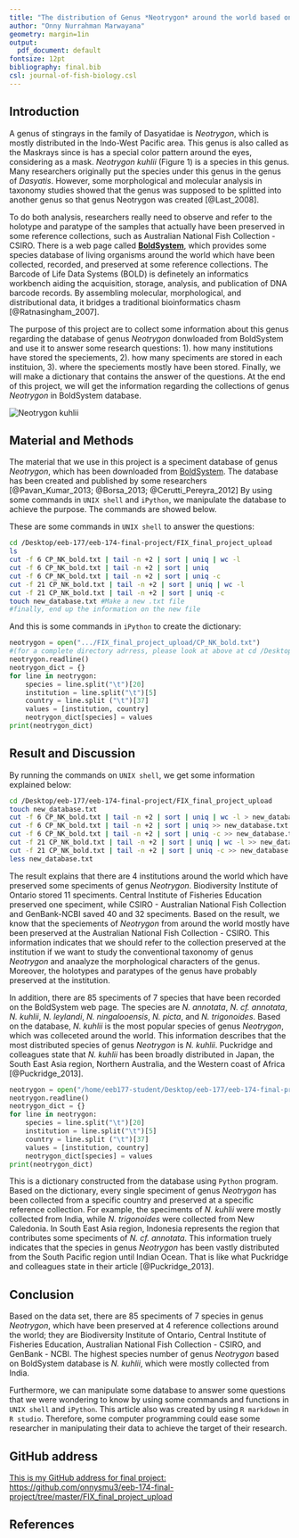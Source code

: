 ```yaml
---
title: "The distribution of Genus *Neotrygon* around the world based on BoldSystem database"
author: "Onny Nurrahman Marwayana"
geometry: margin=1in
output:
  pdf_document: default
fontsize: 12pt
bibliography: final.bib
csl: journal-of-fish-biology.csl
---
```


## **Introduction**

A genus of stingrays in the family of Dasyatidae is *Neotrygon*, which is mostly distributed in the Indo-West Pacific area. This genus is also called as the Maskrays since is has a special color pattern around the eyes, considering as a mask. *Neotrygon kuhlii* (Figure 1) is a species in this genus. Many researchers originally put the species under this genus in the genus of *Dasyatis*. However, some morphological and molecular analysis in taxonomy studies showed that the genus was supposed to be splitted into another genus so that genus Neotrygon was created [@Last_2008].

To do both analysis, researchers really need to observe and refer to the holotype and paratype of the samples that actually have been preserved in some reference collections, such as Australian National Fish Collection - CSIRO. There is a web page called [**BoldSystem**](http://www.boldsystems.org/)\footnote{http://www.boldsystems.org/index.php/databases}, which provides some species database of living organisms around the world which have been collected, recorded, and preserved at some reference collections. The Barcode of Life Data Systems (BOLD) is definetely an informatics workbench aiding the acquisition, storage, analysis, and publication of DNA barcode records. By assembling molecular, morphological, and distributional data, it bridges a traditional bioinformatics chasm [@Ratnasingham_2007]. 

The purpose of this project are to collect some information about this genus regarding the database of genus *Neotrygon* donwloaded from BoldSystem and use it to answer some research questions: 1). how many institutions have stored the speciements, 2). how many speciments are stored in each instituion, 3). where the speciements mostly have been stored. Finally, we will make a dictionary that contains the answer of the questions. At the end of this project, we will get the information regarding the collections of genus *Neotrygon* in BoldSystem database.

\clearpage


![Neotrygon kuhlii](/home/eeb177-student/Desktop/eeb-177/eeb-174-final-project/FIX_final_project_upload/Blue-spotted_Stingray_(Neotrygon_kuhlii)_(8465011759).jpg)\footnote{https://en.wikipedia.org/wiki/Maskray}

\clearpage


## **Material and Methods**

The material that we use in this project is a speciment database of genus *Neotrygon*, which has been downloaded from [BoldSystem](http://www.boldsystems.org/index.php/Public_SearchTerms). The database has been created and published by some researchers [@Pavan_Kumar_2013; @Borsa_2013; @Cerutti_Pereyra_2012] By using some commands in `UNIX shell` and `iPython`, we manipulate the database to achieve the purpose. The commands are showed below.

These are some  commands in `UNIX shell` to answer the questions:
```bash
cd /Desktop/eeb-177/eeb-174-final-project/FIX_final_project_upload
ls
cut -f 6 CP_NK_bold.txt | tail -n +2 | sort | uniq | wc -l
cut -f 6 CP_NK_bold.txt | tail -n +2 | sort | uniq
cut -f 6 CP_NK_bold.txt | tail -n +2 | sort | uniq -c 
cut -f 21 CP_NK_bold.txt | tail -n +2 | sort | uniq | wc -l 
cut -f 21 CP_NK_bold.txt | tail -n +2 | sort | uniq -c 
touch new_database.txt #Make a new .txt file
#finally, end up the information on the new file
```

And this is some commands in `iPython` to create the dictionary:
```python
neotrygon = open(".../FIX_final_project_upload/CP_NK_bold.txt")
#(for a complete directory adrress, please look at above at cd /Desktop ...)
neotrygon.readline()
neotrygon_dict = {}
for line in neotrygon:
    species = line.split("\t")[20]
    institution = line.split("\t")[5]
    country = line.split ("\t")[37]
    values = [institution, country]
    neotrygon_dict[species] = values
print(neotrygon_dict)
```

\clearpage


## **Result and Discussion**

By running the commands on `UNIX shell`, we get some information explained below:

```bash
cd /Desktop/eeb-177/eeb-174-final-project/FIX_final_project_upload
touch new_database.txt
cut -f 6 CP_NK_bold.txt | tail -n +2 | sort | uniq | wc -l > new_database.txt
cut -f 6 CP_NK_bold.txt | tail -n +2 | sort | uniq >> new_database.txt
cut -f 6 CP_NK_bold.txt | tail -n +2 | sort | uniq -c >> new_database.txt
cut -f 21 CP_NK_bold.txt | tail -n +2 | sort | uniq | wc -l >> new_database.txt
cut -f 21 CP_NK_bold.txt | tail -n +2 | sort | uniq -c >> new_database.txt
less new_database.txt

```


The result explains that there are 4 institutions around the world which have preserved some speciments of genus *Neotrygon*. Biodiversity Institute of Ontario stored 11 speciments. Central Institute of Fisheries Education preserved one speciment, while CSIRO - Australian National Fish Collection and GenBank-NCBI saved 40 and 32 speciments. Based on the result, we know that the speciements of *Neotrygon* from around the world mostly have been preserved at the Australian National Fish Collection - CSIRO. This information indicates that we should refer to the collection preserved at the institution if we want to study the conventional taxonomy of genus *Neotrygon* and anaalyze the morphological characters of the genus. Moreover, the holotypes and paratypes of the genus have probably preserved at the institution. 

In addition, there are 85 speciments of 7 species that have been recorded on the BoldSystem web page. The species are *N. annotata*, *N. cf. annotata*, *N. kuhlii*, *N. leylandi*, *N. ningalooensis*, *N. picta*, and *N. trigonoides*. Based on the database, *N. kuhlii* is the most popular species of genus *Neotrygon*, which was colleceted around the world. This information describes that the most distributed species of genus *Neotrygon* is *N. kuhlii*. Puckridge and colleagues state that *N. kuhlii* has been broadly distributed in Japan, the South East Asia region, Northern Australia, and the Western coast of Africa [@Puckridge_2013].


```python
neotrygon = open("/home/eeb177-student/Desktop/eeb-177/eeb-174-final-project/CP_NK_bold.txt")
neotrygon.readline()
neotrygon_dict = {}
for line in neotrygon:
    species = line.split("\t")[20]
    institution = line.split("\t")[5]
    country = line.split ("\t")[37]
    values = [institution, country]
    neotrygon_dict[species] = values
print(neotrygon_dict)

```

This is a dictionary constructed from the database using `Python` program. Based on the dictionary, every single speciment of genus *Neotrygon* has been collected from a specific country and preserved at a specific reference collection. For example, the speciments of *N. kuhlii* were mostly collected from India, while *N. trigonoides* were collected from New Caledonia. In South East Asia region, Indonesia represents the region that contributes some speciments of *N. cf. annotata*. This information truely indicates that the species in genus *Neotrygon* has been vastly distributed from the South Pacific region until Indian Ocean. That is like what Puckridge and colleagues state in their article [@Puckridge_2013].


## **Conclusion**

Based on the data set, there are 85 speciments of 7 species in genus *Neotrygon*, which have been preserved at 4 reference collections around the world; they are Biodiversity Institute of Ontario, Central Institute of Fisheries Education, Australian National Fish Collection - CSIRO, and GenBank - NCBI. The highest species number of genus *Neotrygon* based on BoldSystem database is *N. kuhlii*, which were mostly collected from India.

Furthermore, we can manipulate some database to answer some questions that we were wondering to know by using some commands and functions in `UNIX shell` and `iPython`. This article also was created by using `R markdown` in `R studio`. Therefore, some computer programming could ease some researcher in manipulating their data to achieve the target of their research.

## **GitHub address**

[This is my GitHub address for final project: https://github.com/onnysmu3/eeb-174-final-project/tree/master/FIX_final_project_upload](https://github.com/onnysmu3/eeb-174-final-project/tree/master/FIX_final_project_upload)

\clearpage


## **References**

